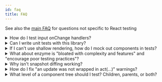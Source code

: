```yaml
---
id: faq
title: FAQ
---
```


See also the [main FAQ](dom-testing-library/faq.mdx) for questions not specific
to React testing

<details>

<summary>How do I test input onChange handlers?</summary>

TL;DR:
[Go to the `on-change.js` example](https://codesandbox.io/s/github/kentcdodds/react-testing-library-examples/tree/main/?module=%2Fsrc%2F__tests__%2Fon-change.js&previewwindow=tests)

In summary:

```javascript
import React from 'react'
import { render, fireEvent } from '@testing-library/react'

test('change values via the fireEvent.change method', () => {
  const handleChange = jest.fn()
  const { container } = render(<input type="text" onChange={handleChange} />)
  const input = container.firstChild
  fireEvent.change(input, { target: { value: 'a' } })
  expect(handleChange).toHaveBeenCalledTimes(1)
  expect(input.value).toBe('a')
})

test('select drop-downs must use the fireEvent.change', () => {
  const handleChange = jest.fn()
  const { container } = render(
    <select onChange={handleChange}>
      <option value="1">1</option>
      <option value="2">2</option>
    </select>
  )
  const select = container.firstChild
  const option1 = container.getElementsByTagName('option').item(0)
  const option2 = container.getElementsByTagName('option').item(1)

  fireEvent.change(select, { target: { value: '2' } })

  expect(handleChange).toHaveBeenCalledTimes(1)
  expect(option1.selected).toBe(false)
  expect(option2.selected).toBe(true)
})

test('checkboxes (and radios) must use fireEvent.click', () => {
  const handleChange = jest.fn()
  const { container } = render(
    <input type="checkbox" onChange={handleChange} />
  )
  const checkbox = container.firstChild
  fireEvent.click(checkbox)
  expect(handleChange).toHaveBeenCalledTimes(1)
  expect(checkbox.checked).toBe(true)
})
```

If you've used enzyme or React's TestUtils, you may be accustomed to changing
inputs like so:

```javascript
input.value = 'a'
Simulate.change(input)
```

We can't do this with React Testing Library because React actually keeps track
of any time you assign the `value` property on an `input` and so when you fire
the `change` event, React thinks that the value hasn't actually been changed.

This works for Simulate because they use internal APIs to fire special simulated
events. With React Testing Library, we try to avoid implementation details to
make your tests more resilient.

So we have it worked out for the change event handler to set the property for
you in a way that's not trackable by React. This is why you must pass the value
as part of the `change` method call.

</details>

<details>

<summary>Can I write unit tests with this library?</summary>

Definitely yes! You can write unit and integration tests with this library. See
below for more on how to mock dependencies (because this library intentionally
does NOT support shallow rendering) if you want to unit test a high level
component. The tests in this project show several examples of unit testing with
this library.

As you write your tests, keep in mind:

> The more your tests resemble the way your software is used, the more
> confidence they can give you. - [17 Feb 2018][guiding-principle]

</details>

<details>

<summary>
  If I can't use shallow rendering, how do I mock out components in tests?
</summary>

In general, you should avoid mocking out components (see
[the Guiding Principles section](guiding-principles.mdx)). However if you need
to, then it's pretty trivial using
[Jest's mocking feature](https://facebook.github.io/jest/docs/en/manual-mocks.html).
One case that I've found mocking to be especially useful is for animation
libraries. I don't want my tests to wait for animations to end.

```javascript
jest.mock('react-transition-group', () => {
  const FakeTransition = jest.fn(({ children }) => children)
  const FakeCSSTransition = jest.fn((props) =>
    props.in ? <FakeTransition>{props.children}</FakeTransition> : null
  )
  return { CSSTransition: FakeCSSTransition, Transition: FakeTransition }
})

test('you can mock things with jest.mock', () => {
  const { getByTestId, queryByTestId } = render(
    <HiddenMessage initialShow={true} />
  )
  expect(queryByTestId('hidden-message')).toBeTruthy() // we just care it exists
  // hide the message
  fireEvent.click(getByTestId('toggle-message'))
  // in the real world, the CSSTransition component would take some time
  // before finishing the animation which would actually hide the message.
  // So we've mocked it out for our tests to make it happen instantly
  expect(queryByTestId('hidden-message')).toBeNull() // we just care it doesn't exist
})
```

Note that because they're Jest mock functions (`jest.fn()`), you could also make
assertions on those as well if you wanted.

[Open full test](example-react-transition-group.mdx) for the full example.

This looks like more work than shallow rendering (and it is), but it gives you
more confidence so long as your mock resembles the thing you're mocking closely
enough.

If you want to make things more like shallow rendering, then you could do
something more [like this](example-react-transition-group.mdx).

Learn more about how Jest mocks work from my blog post:
["But really, what is a JavaScript mock?"](https://kentcdodds.com/blog/but-really-what-is-a-javascript-mock)

</details>

<details>

<summary>
  What about enzyme is "bloated with complexity and features" and "encourage
  poor testing practices"?
</summary>

Most of the damaging features have to do with encouraging testing implementation
details. Primarily, these are
[shallow rendering](http://airbnb.io/enzyme/docs/api/shallow.html), APIs which
allow selecting rendered elements by component constructors, and APIs which
allow you to get and interact with component instances (and their
state/properties) (most of enzyme's wrapper APIs allow this).

The guiding principle for this library is:

> The more your tests resemble the way your software is used, the more
> confidence they can give you. - [17 Feb 2018][guiding-principle]

Because users can't directly interact with your app's component instances,
assert on their internal state or what components they render, or call their
internal methods, doing those things in your tests reduce the confidence they're
able to give you.

That's not to say that there's never a use case for doing those things, so they
should be possible to accomplish, just not the default and natural way to test
react components.

</details>

<details>

<summary>Why isn't snapshot diffing working?</summary>

If you use the [snapshot-diff](https://github.com/jest-community/snapshot-diff)
library to save snapshot diffs, it won't work out of the box because this
library uses the DOM which is mutable. Changes don't return new objects so
snapshot-diff will think it's the same object and avoid diffing it.

Luckily there's an easy way to make it work: clone the DOM when passing it into
snapshot-diff. It looks like this:

```js
const firstVersion = container.cloneNode(true)
// Do some changes
snapshotDiff(firstVersion, container.cloneNode(true))
```

</details>

<details>
  
<summary>How do I fix "an update was not wrapped in act(...)" warnings?</summary>

This warning is usually caused by an async operation causing an update after the
test has already finished. There are 2 approaches to resolve it:

1. Wait for the result of the operation in your test by using one of
   [the async utilities](dom-testing-library/api-async.mdx) like
   [waitFor](dom-testing-library/api-async.mdx#waitFor) or a
   [`find*` query](/docs/dom-testing-library/api-async#findby-queries). For
   example: `const userAddress = await findByLabel(/address/i)`.
2. Mocking out the asynchronous operation so that it doesn't trigger state
   updates.

Generally speaking, approach 1 is preferred since it better matches the
expectations of a user interacting with your app.

In addition, you may find
[this blog post](https://kentcdodds.com/blog/write-fewer-longer-tests) helpful
as you consider how best to write tests that give you confidence and avoid these
warnings.

</details>

<details>
  
<summary>What level of a component tree should I test? Children, parents, or both?</summary>

Following the guiding principle of this library, it is useful to break down how
tests are organized around how the user experiences and interacts with
application functionality rather than around specific components themselves. In
some cases, for example for reusable component libraries, it might be useful to
include developers in the list of users to test for and test each of the
reusable components individually. Other times, the specific break down of a
component tree is just an implementation detail and testing every component
within that tree individually can cause issues (see
https://kentcdodds.com/blog/avoid-the-test-user).

In practice this means that it is often preferable to test high enough up the
component tree to simulate realistic user interactions. The question of whether
it is worth additionally testing at a higher or lower level on top of this comes
down to a question of tradeoffs and what will provide enough value for the cost
(see https://kentcdodds.com/blog/unit-vs-integration-vs-e2e-tests on more info
on different levels of testing).

For a more in-depth discussion of this topic see
[this video](https://youtu.be/0qmPdcV-rN8).

</details>

<!--
Links:
-->

<!-- prettier-ignore-start -->

[guiding-principle]: https://twitter.com/kentcdodds/status/977018512689455106

<!-- prettier-ignore-end -->
